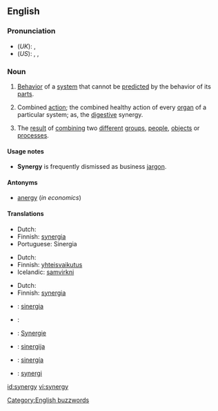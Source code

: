 {{wikipedia}}
==English==

===Pronunciation===
* (''UK''): {{IPA|/ˈsɪnədʒi/}}, {{SAMPA|/"sIn@dZi/}}
* (''US''): {{enPR|sĭnʹər-jē}}, {{IPA|/ˈsɪnɚdʒi/}}, {{SAMPA|/"sIn@`dZi/}}

===Noun===
{{en-noun|synergies}}

# [[behavior|Behavior]] of a [[system]] that cannot be [[predict]]ed by the behavior of its [[part]]s.
# {{context|medicine}} Combined [[action]]; the combined healthy action of every [[organ]] of a particular system; as, the [[digestive]] synergy.
# {{buzzword}} The [[result]] of [[combine|combining]] two [[different]] [[group]]s, [[people]], [[object]]s or [[process]]es.

====Usage notes====
* '''Synergy''' is frequently dismissed as business [[jargon]].

====Antonyms====
* [[anergy]] (''in economics'')

====Translations====
{{trans-top|behavior of a system that cannot be predicted by the behavior of its parts}}
* Dutch: {{t|nl|synergie|f}}
* Finnish: [[synergia]]
* Portuguese: Sinergia
{{trans-mid}}
{{trans-bottom}}

{{trans-top|medicine: combined action}}
* Dutch: {{t|nl|synergie|f}}
* Finnish: [[yhteisvaikutus]]
* Icelandic: [[samvirkni]] {{f}}
{{trans-mid}}
{{trans-bottom}}

{{trans-top|result of combining two different groups, people, objects or processes}}
* Dutch: {{t|nl|synergie|f}}
* Finnish: [[synergia]]
{{trans-mid}}
{{trans-bottom}}

{{checktrans}}
{{trans-top|Translations to be checked}}
* {{ttbc|Catalan}}: [[sinergia]] {{f}}
* {{ttbc|French}}: {{t|fr|synergie|f}}
{{trans-mid}}
* {{ttbc|German}}: [[Synergie]]
* {{ttbc|Lithuanian}}: [[sinergija]] {{f}}
* {{ttbc|Spanish}}: [[sinergía]] {{f}}
* {{ttbc|Swedish}}: [[synergi]] {{c}}
{{trans-bottom}}

[[Category:English buzzwords]]

[[id:synergy]]
[[vi:synergy]]